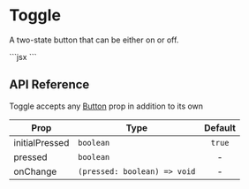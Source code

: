 
# Toggle

A two-state button that can be either on or off.

<ComponentPreview>
    <Toggle size="icon">
        <ToggleOn>
            <BellRing size={20} />
        </ToggleOn>
        <ToggleOff>
            <BellOff size={20} />
        </ToggleOff>
    </Toggle>
</ComponentPreview>
```jsx
<Toggle size="icon">
    <ToggleOn>
        <BellOff size={20} />
    </ToggleOn>
    <ToggleOff>
        <BellRing size={20} />
    </ToggleOff>
</Toggle>
```

## API Reference

Toggle accepts any [Button](/components/button) prop in addition to its own

| Prop                        | Type                         | Default |
| --------------------------- | ---------------------------- | :-----: |
| <Prop>initialPressed</Prop> | `boolean`                    | `true`  |
| <Prop>pressed</Prop>        | `boolean`                    |    -    |
| <Prop>onChange</Prop>       | `(pressed: boolean) => void` |    -    |
